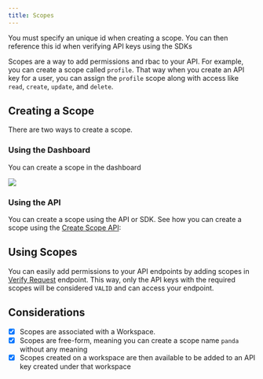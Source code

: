 ```yaml
---
title: Scopes
---
```


<Info>
  You must specify an unique id when creating a scope. You can then reference
  this id when verifying API keys using the SDKs
</Info>

Scopes are a way to add permissions and rbac to your API. For example, you can create a scope called `profile`. That way when you create an API key for a user, you can assign the `profile` scope along with access like `read`, `create`, `update`, and `delete`.

## Creating a Scope

There are two ways to create a scope.

### Using the Dashboard

You can create a scope in the dashboard

<Frame>
  <img src="/images/create_ws_scope.png" />
</Frame>

### Using the API

You can create a scope using the API or SDK. See how you can create a scope using the [Create Scope API](/api-reference/endpoints/create-a-scope):

## Using Scopes

You can easily add permissions to your API endpoints by adding scopes in [Verify Request](/api-reference/endpoints/verify-a-key-for-a-given-workspace) endpoint. This way, only the API keys with the required scopes will be considered `VALID` and can access your endpoint.

## Considerations

- [x] Scopes are associated with a Workspace.
- [x] Scopes are free-form, meaning you can create a scope name `panda` without any meaning
- [x] Scopes created on a workspace are then available to be added to an API key created under that workspace
